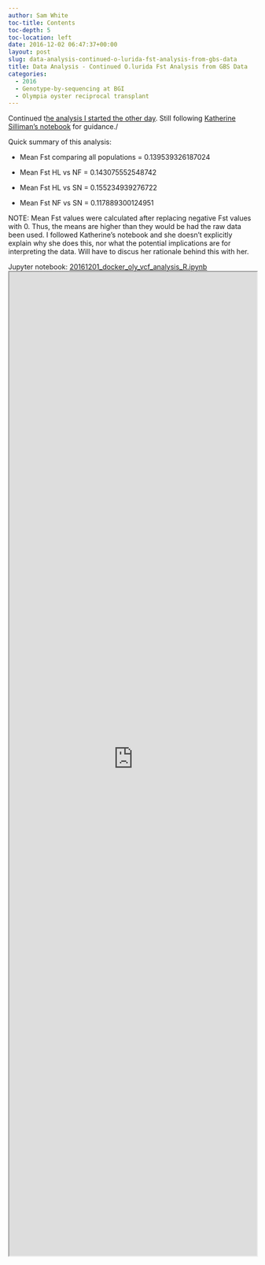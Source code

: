 ```yaml
---
author: Sam White
toc-title: Contents
toc-depth: 5
toc-location: left
date: 2016-12-02 06:47:37+00:00
layout: post
slug: data-analysis-continued-o-lurida-fst-analysis-from-gbs-data
title: Data Analysis - Continued O.lurida Fst Analysis from GBS Data
categories:
  - 2016
  - Genotype-by-sequencing at BGI
  - Olympia oyster reciprocal transplant
---
```


Continued t[he analysis I started the other day](https://robertslab.github.io/sams-notebook/posts/2016/2016-11-18-data-analysis-initial-o-lurida-fst-determination-from-gbs-data/). Still following [Katherine Silliman's notebook](https://github.com/ksil91/2016_Notebook/blob/master/2bRAD%20Subset%20Population%20Structure%20Analysis.ipynb) for guidance./

Quick summary of this analysis:




    
  * Mean Fst comparing all populations = 0.139539326187024

    
  * Mean Fst HL vs NF = 0.143075552548742

    
  * Mean Fst HL vs SN = 0.155234939276722

    
  * Mean Fst NF vs SN = 0.117889300124951



NOTE: Mean Fst values were calculated after replacing negative Fst values with 0. Thus, the means are higher than they would be had the raw data been used. I followed Katherine's notebook and she doesn't explicitly explain why she does this, nor what the potential implications are for interpreting the data. Will have to discus her rationale behind this with her.

Jupyter notebook: [20161201_docker_oly_vcf_analysis_R.ipynb](https://github.com/sr320/LabDocs/blob/master/jupyter_nbs/sam/20161201_docker_oly_vcf_analysis_R.ipynb)
<iframe src="https://render.githubusercontent.com/view/ipynb?commit=662b23afba3893bc401598945369542b71051859&enc_url=68747470733a2f2f7261772e67697468756275736572636f6e74656e742e636f6d2f73723332302f4c6162446f63732f363632623233616662613338393362633430313539383934353336393534326237313035313835392f6a7570797465725f6e62732f73616d2f32303136313230315f646f636b65725f6f6c795f7663665f616e616c797369735f522e6970796e62&nwo=sr320%2FLabDocs&path=jupyter_nbs%2Fsam%2F20161201_docker_oly_vcf_analysis_R.ipynb&repository_id=13746500#1267c9cf-b545-4b76-a1e3-fd6cdad77557" width="100%" height="2000" scrolling="yes"></iframe>

